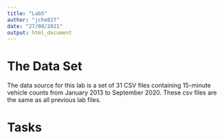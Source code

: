 ```yaml
---
title: "Lab5"
author: "jche827"
date: "27/08/2021"
output: html_document
---
```


# The Data Set

The data source for this lab is a set of 31 CSV files containing 15-minute vehicle counts from January 2013 to September 2020. 
These csv files are the same as all previous lab files.

# Tasks

